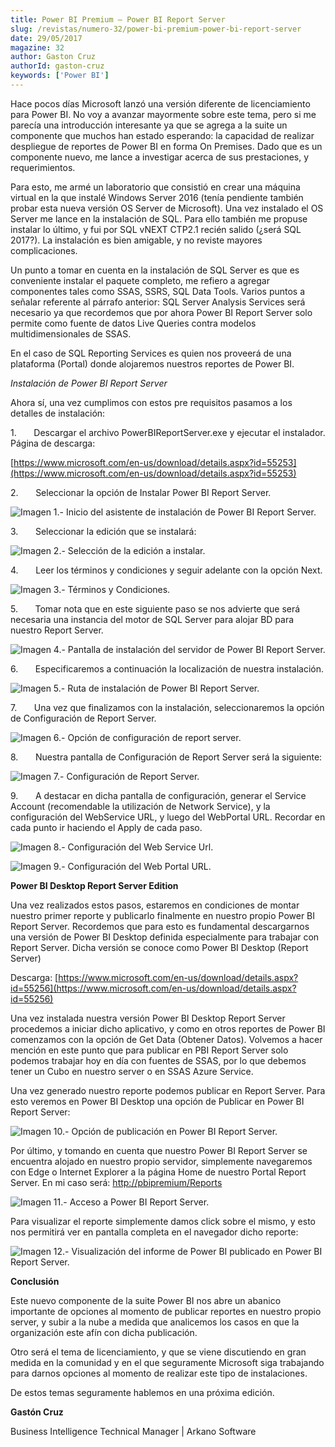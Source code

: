 ```yaml
---
title: Power BI Premium – Power BI Report Server
slug: /revistas/numero-32/power-bi-premium-power-bi-report-server
date: 29/05/2017
magazine: 32
author: Gaston Cruz
authorId: gaston-cruz
keywords: ['Power BI']
---
```






Hace pocos días Microsoft lanzó una versión diferente de licenciamiento para Power BI. No voy a avanzar mayormente sobre este tema, pero si me parecía una introducción interesante ya que se agrega a la suite un componente que muchos han estado esperando: la capacidad de realizar despliegue de reportes de Power BI en forma On Premises. Dado que es un componente nuevo, me lance a investigar acerca de sus prestaciones, y requerimientos.

Para esto, me armé un laboratorio que consistió en crear una máquina virtual en la que instalé Windows Server 2016 (tenía pendiente también probar esta nueva versión OS Server de Microsoft). Una vez instalado el OS Server me lance en la instalación de SQL. Para ello también me propuse instalar lo último, y fui por SQL vNEXT CTP2.1 recién salido (¿será SQL 2017?). La instalación es bien amigable, y no reviste mayores complicaciones.

Un punto a tomar en cuenta en la instalación de SQL Server es que es conveniente instalar el paquete completo, me refiero a agregar componentes tales como SSAS, SSRS, SQL Data Tools. Varios puntos a señalar referente al párrafo anterior: SQL Server Analysis Services será necesario ya que recordemos que por ahora Power BI Report Server solo permite como fuente de datos Live Queries contra modelos multidimensionales de SSAS.

En el caso de SQL Reporting Services es quien nos proveerá de una plataforma (Portal) donde alojaremos nuestros reportes de Power BI.

*Instalación de Power BI Report Server*

Ahora sí, una vez cumplimos con estos pre requisitos pasamos a los detalles de instalación:

1.       Descargar el archivo PowerBIReportServer.exe y ejecutar el instalador. Página de descarga:

[https://www.microsoft.com/en-us/download/details.aspx?id=55253](https://www.microsoft.com/en-us/download/details.aspx?id=55253)

2.       Seleccionar la opción de Instalar Power BI Report Server.

![Imagen 1.- Inicio del asistente de instalación de Power BI Report Server.](../../../images/numero32/power-bi-premium-power-bi-report-server/imaged.png)

3.       Seleccionar la edición que se instalará:​

![Imagen 2.- Selección de la edición a instalar.](../../../images/numero32/power-bi-premium-power-bi-report-server/imagee.png)

4.       Leer los términos y condiciones y seguir adelante con la opción Next.

![Imagen 3.- Términos y Condiciones.](../../../images/numero32/power-bi-premium-power-bi-report-server/imagef.png)

5.       Tomar nota que en este siguiente paso se nos advierte que será necesaria una instancia del motor de SQL Server para alojar BD para nuestro Report Server.

![Imagen 4.- Pantalla de instalación del servidor de Power BI Report Server.](../../../images/numero32/power-bi-premium-power-bi-report-server/image10.png)

6.       Especificaremos a continuación la localización de nuestra instalación.

![Imagen 5.- Ruta de instalación de Power BI Report Server.](../../../images/numero32/power-bi-premium-power-bi-report-server/image11.png)

7.       Una vez que finalizamos con la instalación, seleccionaremos la opción de Configuración de Report Server.

![Imagen 6.- Opción de configuración de report server.](../../../images/numero32/power-bi-premium-power-bi-report-server/image12.png)

8.       Nuestra pantalla de Configuración de Report Server será la siguiente:

![Imagen 7.- Configuración de Report Server.](../../../images/numero32/power-bi-premium-power-bi-report-server/image13.png)

9.       A destacar en dicha pantalla de configuración, generar el Service Account (recomendable la utilización de Network Service), y la configuración del WebService URL, y luego del WebPortal URL. Recordar en cada punto ir haciendo el Apply de cada paso.

![Imagen 8.- Configuración del Web Service Url.](../../../images/numero32/power-bi-premium-power-bi-report-server/image14.png)

![Imagen 9.- Configuración del Web Portal URL.](../../../images/numero32/power-bi-premium-power-bi-report-server/image15.png)

**Power BI Desktop Report Server Edition**

Una vez realizados estos pasos, estaremos en condiciones de montar nuestro primer reporte y publicarlo finalmente en nuestro propio Power BI Report Server. Recordemos que para esto es fundamental descargarnos una versión de Power BI Desktop definida especialmente para trabajar con Report Server. Dicha versión se conoce como Power BI Desktop (Report Server)

Descarga: [https://www.microsoft.com/en-us/download/details.aspx?id=55256](https://www.microsoft.com/en-us/download/details.aspx?id=55256)

Una vez instalada nuestra versión Power BI Desktop Report Server procedemos a iniciar dicho aplicativo, y como en otros reportes de Power BI comenzamos con la opción de Get Data (Obtener Datos). Volvemos a hacer mención en este punto que para publicar en PBI Report Server solo podemos trabajar hoy en día con fuentes de SSAS, por lo que debemos tener un Cubo en nuestro server o en SSAS Azure Service.

Una vez generado nuestro reporte podemos publicar en Report Server. Para esto veremos en Power BI Desktop una opción de Publicar en Power BI Report Server:

![Imagen 10.- Opción de publicación en Power BI Report Server.](../../../images/numero32/power-bi-premium-power-bi-report-server/image16.png)

Por último, y tomando en cuenta que nuestro Power BI Report Server se encuentra alojado en nuestro propio servidor, simplemente navegaremos con Edge o Internet Explorer a la página Home de nuestro Portal Report Server. En mi caso será: [http://pbipremium/Reports](http://pbipremium/Reports)​

![Imagen 11.- Acceso a Power BI Report Server.](../../../images/numero32/power-bi-premium-power-bi-report-server/image17.png)

Para visualizar el reporte simplemente damos click sobre el mismo, y esto nos permitirá ver en pantalla completa en el navegador dicho reporte:

![Imagen 12.- Visualización del informe de Power BI publicado en Power BI Report Server.](../../../images/numero32/power-bi-premium-power-bi-report-server/image18.png)



**Conclusión**

Este nuevo componente de la suite Power BI nos abre un abanico importante de opciones al momento de publicar reportes en nuestro propio server, y subir a la nube a medida que analicemos los casos en que la organización este afín con dicha publicación.

Otro será el tema de licenciamiento, y que se viene discutiendo en gran medida en la comunidad y en el que seguramente Microsoft siga trabajando para darnos opciones al momento de realizar este tipo de instalaciones.

De estos temas seguramente hablemos en una próxima edición.



**Gastón Cruz**

Business Intelligence Technical Manager | Arkano Software

